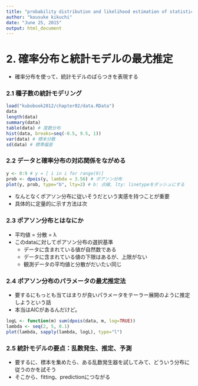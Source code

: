 ```yaml
---
title: "probability distribution and likelihood estimation of statistical model"
author: "kousuke kikuchi"
date: "June 25, 2015"
output: html_document
---
```


# 2. 確率分布と統計モデルの最尤推定
- 確率分布を使って、統計モデルのばらつきを表現する

### 2.1 種子数の統計モデリング
```r
load("kubobook2012/chapter02/data.RData")
data
length(data)
summary(data)
table(data) # 度数分布
hist(data, breaks=seq(-0.5, 9.5, 1))
var(data) # 標本分散
sd(data) # 標準偏差
```

### 2.2 データと確率分布の対応関係をながめる
```r
y <- 0:9 # y = [ i in i for range(9)]
prob <- dpois(y, lambda = 3.56) # ポアソン分布
plot(y, prob, type="b", lty=2) # b: 点線, lty: linetypeをダッシュにする
```
- なんとなくポアソン分布に従いそうだという実感を持つことが重要
- 具体的に定量的に示す方法は次

### 2.3 ポアソン分布とはなにか
- 平均値 = 分散 = λ
- このdataに対してポアソン分布の選択基準
    - データに含まれている値が自然数である
    - データに含まれている値の下限はあるが、上限がない
    - 観測データの平均値と分散がだいたい同じ

### 2.4 ポアソン分布のパラメータの最尤推定法
- 要するにもっとも当てはまりが良いパラメータをテーラー展開のように推定しようという話
- 本当はAICがあるんだけど。
``` r
logL <- function(m) sum(dpois(data, m, log=TRUE))
lambda <- seq(2, 5, 0.1)
plot(lambda, sapply(lambda, logL), type="l")
```

### 2.5 統計モデルの要点：乱数発生、推定、予測
- 要するに、標本を集めたら、ある乱数発生器を試してみて、どういう分布に従うのかを試そう
- そこから、fitting、predictionにつながる